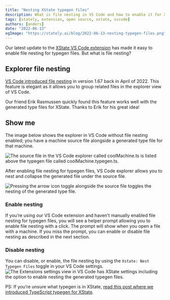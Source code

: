 ```yaml
---
title: "Nesting XState typegen files"
description: What is file nesting in VS Code and how to enable it for XState's generated type files.
tags: [stately, extension, open source, xstate, vscode]
authors: [anders]
date: "2022-06-13"
ogImage: "https://stately.ai/blog/2022-06-13-nesting-typegen-files.png"
---
```


Our latest update to the [XState VS Code extension](https://marketplace.visualstudio.com/items?itemName=statelyai.stately-vscode) has made it easy to enable file nesting for typegen files. But what is file nesting?

## Explorer file nesting

[VS Code introduced file nesting](https://code.visualstudio.com/updates/v1_67#_explorer-file-nesting) in version 1.67 back in April of 2022. This feature is elegant as it allows you to group related files in the explorer view of VS Code.

Our friend Erik Rasmussen quickly found this feature works well with the generated type files for XState. Thanks to Erik for his great idea!

<Tweet id="1522611081528573956" />

## Show me

The image below shows the explorer in VS Code without file nesting enabled; you have a machine source file alongside a generated type file for that machine.

![The source file in the VS Code explorer called coolMachine.ts is listed above the typegen file called coolMachine.typegen.ts.](./images/without-typegen.png)

After enabling file nesting for typegen files, VS Code explorer allows you to nest and collapse the generated file under the source file.

![Pressing the arrow icon toggle alongside the source file toggles the nesting of the generated type file.](./images/with-typegen.gif)

### Enable nesting

If you’re using our VS Code extension and haven’t manually enabled file nesting for typegen files, you will see a helper prompt allowing you to enable file nesting with a click.
The prompt will show when you open a file with a machine.
If you miss the prompt, you can enable or disable file nesting as described in the next section.

### Disable nesting

You can disable, or enable, the file nesting by using the `Xstate: Nest Typegen Files` toggle in your VS Code settings.
![The Extensions settings view in VS Code has XState settings including the option to enable nesting the generated typegen files.](./images/xstate-vscode-settings.png)

PS: If you’re unsure what typegen is in XState, [read this post where we introduced TypeScript typegen for XState](https://stately.ai/blog/introducing-typescript-typegen-for-xstate).
